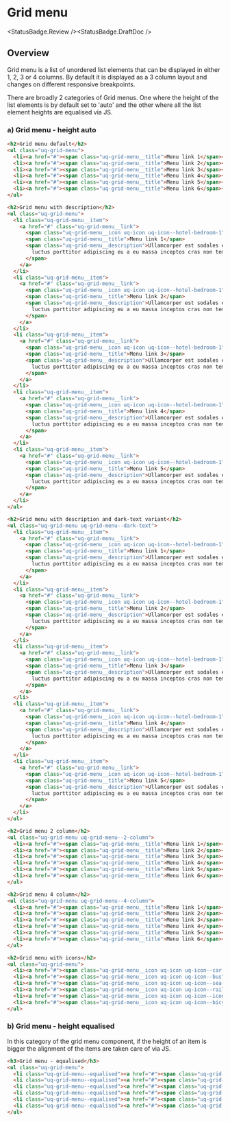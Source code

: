 
# Grid menu

<StatusBadge.Review /><StatusBadge.DraftDoc />

## Overview

Grid menu is a list of unordered list elements that can be displayed in either 1, 2, 3 or 4 columns. 
By default it is displayed as a 3 column layout and changes on different responsive breakpoints.

There are broadly 2 categories of Grid menus. 
One where the height of the list elements is by default set to 'auto' and the other where all the list element heights are equalised via JS.

### a) Grid menu - height auto 

<Story id="components-grid-menu--grid-menu-all" />

```html
<h2>Grid menu default</h2>
<ul class="uq-grid-menu">
  <li><a href="#"><span class="uq-grid-menu__title">Menu link 1</span></a></li>
  <li><a href="#"><span class="uq-grid-menu__title">Menu link 2</span></a></li>
  <li><a href="#"><span class="uq-grid-menu__title">Menu link 3</span></a></li>
  <li><a href="#"><span class="uq-grid-menu__title">Menu link 4</span></a></li>
  <li><a href="#"><span class="uq-grid-menu__title">Menu link 5</span></a></li>
  <li><a href="#"><span class="uq-grid-menu__title">Menu link 6</span></a></li>
</ul>

<h2>Grid menu with description</h2>
<ul class="uq-grid-menu">
  <li class="uq-grid-menu__item">
    <a href="#" class="uq-grid-menu__link">
      <span class="uq-grid-menu__icon uq-icon uq-icon--hotel-bedroom-1"></span>
      <span class="uq-grid-menu__title">Menu link 1</span>
      <span class="uq-grid-menu__description">Ullamcorper est sodales egestas condimentum vestibulum proin justo morbi
        luctus porttitor adipiscing eu a eu massa inceptos cras non tempus taciti.
      </span>
    </a>
  </li>
  <li class="uq-grid-menu__item">
    <a href="#" class="uq-grid-menu__link">
      <span class="uq-grid-menu__icon uq-icon uq-icon--hotel-bedroom-1"></span>
      <span class="uq-grid-menu__title">Menu link 2</span>
      <span class="uq-grid-menu__description">Ullamcorper est sodales egestas condimentum vestibulum proin justo morbi
        luctus porttitor adipiscing eu a eu massa inceptos cras non tempus taciti.
      </span>
    </a>
  </li>
  <li class="uq-grid-menu__item">
    <a href="#" class="uq-grid-menu__link">
      <span class="uq-grid-menu__icon uq-icon uq-icon--hotel-bedroom-1"></span>
      <span class="uq-grid-menu__title">Menu link 3</span>
      <span class="uq-grid-menu__description">Ullamcorper est sodales egestas condimentum vestibulum proin justo morbi
        luctus porttitor adipiscing eu a eu massa inceptos cras non tempus taciti.
      </span>
    </a>
  </li>
  <li class="uq-grid-menu__item">
    <a href="#" class="uq-grid-menu__link">
      <span class="uq-grid-menu__icon uq-icon uq-icon--hotel-bedroom-1"></span>
      <span class="uq-grid-menu__title">Menu link 4</span>
      <span class="uq-grid-menu__description">Ullamcorper est sodales egestas condimentum vestibulum proin justo morbi
        luctus porttitor adipiscing eu a eu massa inceptos cras non tempus taciti.
      </span>
    </a>
  </li>
  <li class="uq-grid-menu__item">
    <a href="#" class="uq-grid-menu__link">
      <span class="uq-grid-menu__icon uq-icon uq-icon--hotel-bedroom-1"></span>
      <span class="uq-grid-menu__title">Menu link 5</span>
      <span class="uq-grid-menu__description">Ullamcorper est sodales egestas condimentum vestibulum proin justo morbi
        luctus porttitor adipiscing eu a eu massa inceptos cras non tempus taciti.
      </span>
    </a>
  </li>
</ul>

<h2>Grid menu with description and dark-text variant</h2>
<ul class="uq-grid-menu uq-grid-menu--dark-text">
  <li class="uq-grid-menu__item">
    <a href="#" class="uq-grid-menu__link">
      <span class="uq-grid-menu__icon uq-icon uq-icon--hotel-bedroom-1"></span>
      <span class="uq-grid-menu__title">Menu link 1</span>
      <span class="uq-grid-menu__description">Ullamcorper est sodales egestas condimentum vestibulum proin justo morbi
        luctus porttitor adipiscing eu a eu massa inceptos cras non tempus taciti.
      </span>
    </a>
  </li>
  <li class="uq-grid-menu__item">
    <a href="#" class="uq-grid-menu__link">
      <span class="uq-grid-menu__icon uq-icon uq-icon--hotel-bedroom-1"></span>
      <span class="uq-grid-menu__title">Menu link 2</span>
      <span class="uq-grid-menu__description">Ullamcorper est sodales egestas condimentum vestibulum proin justo morbi
        luctus porttitor adipiscing eu a eu massa inceptos cras non tempus taciti.
      </span>
    </a>
  </li>
  <li class="uq-grid-menu__item">
    <a href="#" class="uq-grid-menu__link">
      <span class="uq-grid-menu__icon uq-icon uq-icon--hotel-bedroom-1"></span>
      <span class="uq-grid-menu__title">Menu link 3</span>
      <span class="uq-grid-menu__description">Ullamcorper est sodales egestas condimentum vestibulum proin justo morbi
        luctus porttitor adipiscing eu a eu massa inceptos cras non tempus taciti.
      </span>
    </a>
  </li>
  <li class="uq-grid-menu__item">
    <a href="#" class="uq-grid-menu__link">
      <span class="uq-grid-menu__icon uq-icon uq-icon--hotel-bedroom-1"></span>
      <span class="uq-grid-menu__title">Menu link 4</span>
      <span class="uq-grid-menu__description">Ullamcorper est sodales egestas condimentum vestibulum proin justo morbi
        luctus porttitor adipiscing eu a eu massa inceptos cras non tempus taciti.
      </span>
    </a>
  </li>
  <li class="uq-grid-menu__item">
    <a href="#" class="uq-grid-menu__link">
      <span class="uq-grid-menu__icon uq-icon uq-icon--hotel-bedroom-1"></span>
      <span class="uq-grid-menu__title">Menu link 5</span>
      <span class="uq-grid-menu__description">Ullamcorper est sodales egestas condimentum vestibulum proin justo morbi
        luctus porttitor adipiscing eu a eu massa inceptos cras non tempus taciti.
      </span>
    </a>
  </li>
</ul>

<h2>Grid menu 2 column</h2>
<ul class="uq-grid-menu uq-grid-menu--2-column">
  <li><a href="#"><span class="uq-grid-menu__title">Menu link 1</span></a></li>
  <li><a href="#"><span class="uq-grid-menu__title">Menu link 2</span></a></li>
  <li><a href="#"><span class="uq-grid-menu__title">Menu link 3</span></a></li>
  <li><a href="#"><span class="uq-grid-menu__title">Menu link 4</span></a></li>
  <li><a href="#"><span class="uq-grid-menu__title">Menu link 5</span></a></li>
  <li><a href="#"><span class="uq-grid-menu__title">Menu link 6</span></a></li>
</ul>

<h2>Grid menu 4 column</h2>
<ul class="uq-grid-menu uq-grid-menu--4-column">
  <li><a href="#"><span class="uq-grid-menu__title">Menu link 1</span></a></li>
  <li><a href="#"><span class="uq-grid-menu__title">Menu link 2</span></a></li>
  <li><a href="#"><span class="uq-grid-menu__title">Menu link 3</span></a></li>
  <li><a href="#"><span class="uq-grid-menu__title">Menu link 4</span></a></li>
  <li><a href="#"><span class="uq-grid-menu__title">Menu link 5</span></a></li>
  <li><a href="#"><span class="uq-grid-menu__title">Menu link 6</span></a></li>
</ul>

<h2>Grid menu with icons</h2>
<ul class="uq-grid-menu">
  <li><a href="#"><span class="uq-grid-menu__icon uq-icon uq-icon--car-1"> </span> <span class="uq-grid-menu__title">Menu link 1</span></a></li>
  <li><a href="#"><span class="uq-grid-menu__icon uq-icon uq-icon--bus"> </span> <span class="uq-grid-menu__title">Menu link 2</span></a></li>
  <li><a href="#"><span class="uq-grid-menu__icon uq-icon uq-icon--sea-transport-boat"> </span> <span class="uq-grid-menu__title">Menu link 3</span></a></li>
  <li><a href="#"><span class="uq-grid-menu__icon uq-icon uq-icon--railroad-train-1"> </span> <span class="uq-grid-menu__title">Menu link 4</span></a></li>
  <li><a href="#"><span class="uq-grid-menu__icon uq-icon uq-icon--icon-plane-1"> </span> <span class="uq-grid-menu__title">Menu link 5</span></a></li>
  <li><a href="#"><span class="uq-grid-menu__icon uq-icon uq-icon--bicycle"> </span> <span class="uq-grid-menu__title">Menu link 6</span></a></li>
</ul>
```


### b) Grid menu - height equalised
In this category of the grid menu component, if the height of an item is bigger the alignment of the items are taken care of via JS.

<Story id="components-grid-menu--equalised" />

```html
<h3>Grid menu - equalised</h3>
<ul class="uq-grid-menu">
  <li class="uq-grid-menu--equalised"><a href="#"><span class="uq-grid-menu__title">Refresh to see me equalise!</span></a></li>
  <li class="uq-grid-menu--equalised"><a href="#"><span class="uq-grid-menu__title">Menu link 2</span></a></li>
  <li class="uq-grid-menu--equalised"><a href="#"><span class="uq-grid-menu__title">Lorem ipsum dolor sit amet, consectetur adipiscing elit. Morbi interdum eros vitae dignissim luctus. Phasellus et ligula est.</span></a></li>
  <li class="uq-grid-menu--equalised"><a href="#"><span class="uq-grid-menu__title">Menu link 4</span></a></li>
  <li class="uq-grid-menu--equalised"><a href="#"><span class="uq-grid-menu__title">Menu link 5</span></a></li>
  <li class="uq-grid-menu--equalised"><a href="#"><span class="uq-grid-menu__title">Menu link 6</span></a></li>
</ul>
```
